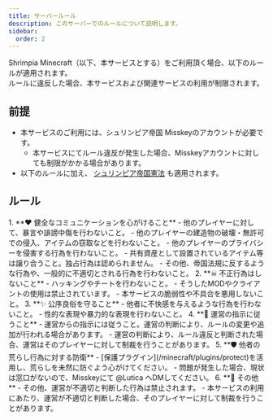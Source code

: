 ```yaml
---
title: サーバールール
description: このサーバーでのルールについて説明します。
sidebar:
  order: 2
---
```


Shrimpia Minecraft（以下、本サービスとする）をご利用頂く場合、以下のルールが適用されます。<br/>
ルールに違反した場合、本サービスおよび関連サービスの利用が制限されます。

## 前提
- 本サービスのご利用には、シュリンピア帝国 Misskeyのアカウントが必要です。
  - 本サービスにてルール違反が発生した場合、Misskeyアカウントに対しても制限がかかる場合があります。
- 以下のルールに加え、 [シュリンピア帝国憲法](/guidelines/tos) も適用されます。

## ルール

<Steps>
1. **❤ 健全なコミュニケーションを心がけること**
   - 他のプレイヤーに対して、暴言や誹謗中傷を行わないこと。
   - 他のプレイヤーの建造物の破壊・無許可での侵入、アイテムの窃取などを行わないこと。
   - 他のプレイヤーのプライバシーを侵害する行為を行わないこと。
   - 共有資産として設置されているアイテム等は譲り合うこと。独占行為は認められません。
   - その他、帝国法規に反するような行為や、一般的に不適切とされる行為を行わないこと。
2. **☠ 不正行為はしないこと**
    - ハッキングやチートを行わないこと。
      - そうしたMODやクライアントの使用は禁止されています。
    - 本サービスの脆弱性や不具合を悪用しないこと。
3. **✨️ 公序良俗を守ること**
    - 他者に不快感を与えるような行為を行わないこと。
    - 性的な表現や暴力的な表現を行わないこと。
4. **👑 運営の指示に従うこと**
    - 運営からの指示には従うこと。運営の判断により、ルールの変更や追加が行われる場合があります。
    - 運営の判断により、ルール違反と判断された場合、運営はそのプレイヤーに対して制裁を行うことがあります。
5. **🛡️ 他者の荒らし行為に対する防衛**
    - [保護プラグイン](/minecraft/plugins/protect)を活用し、荒らしを未然に防ぐよう心がけてください。
    - 問題が発生した場合、現状は窓口がないので、Misskeyにて @Lutica へDMしてください。
6. **💬 その他**
    - その他、運営が不適切と判断した行為は禁止されます。
    - 本サービスの利用にあたり、運営が不適切と判断した場合、そのプレイヤーに対して制裁を行うことがあります。

</Steps>
